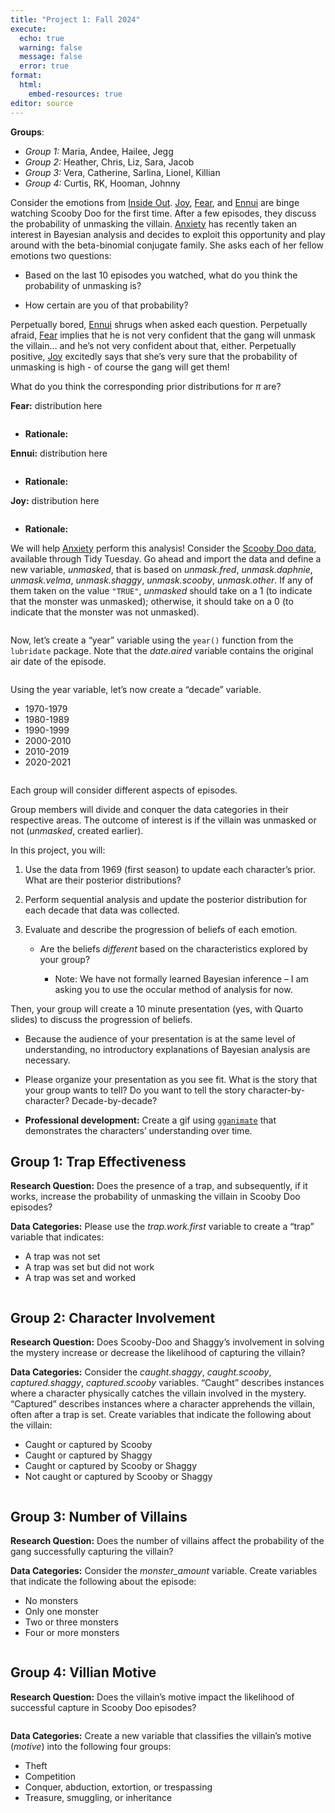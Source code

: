```yaml
---
title: "Project 1: Fall 2024"
execute:
  echo: true
  warning: false
  message: false
  error: true
format: 
  html:
    embed-resources: true
editor: source
---
```


**Groups**:

- *Group 1:* Maria, Andee, Hailee, Jegg
- *Group 2:* Heather, Chris, Liz, Sara, Jacob
- *Group 3:* Vera, Catherine, Sarlina, Lionel, Killian
- *Group 4:* Curtis, RK, Hooman, Johnny

Consider the emotions from [Inside Out](https://disney.fandom.com/wiki/Inside_Out_2#Cast). [Joy](https://disney.fandom.com/wiki/Joy), [Fear](https://disney.fandom.com/wiki/Fear), and [Ennui](https://disney.fandom.com/wiki/Ennui)  are binge watching Scooby Doo for the first time. After a few episodes, they discuss the probability of unmasking the villain. [Anxiety](https://disney.fandom.com/wiki/Anxiety) has recently taken an interest in Bayesian analysis and decides to exploit this opportunity and play around with the beta-binomial conjugate family. She asks each of her fellow emotions two questions:

* Based on the last 10 episodes you watched, what do you think the probability of unmasking is?

* How certain are you of that probability?

Perpetually bored, [Ennui](https://disney.fandom.com/wiki/Ennui) shrugs when asked each question. Perpetually afraid, [Fear](https://disney.fandom.com/wiki/Fear) implies that he is not very confident that the gang will unmask the villain... and he's not very confident about that, either. Perpetually positive, [Joy](https://disney.fandom.com/wiki/Joy) excitedly says that she's very sure that the probability of unmasking is high - of course the gang will get them!

What do you think the corresponding prior distributions for $\pi$ are?

**Fear:** distribution here

<center>
```r

```
</center>

* **Rationale:**  <!--- why did you choose this as the prior for Fear? --->

**Ennui:** distribution here

<center>
```r

```
</center>

* **Rationale:** <!--- why did you choose this as the prior for Ennui? --->

**Joy:** distribution here

<center>
```r

```
</center>

* **Rationale:** <!--- why did you choose this as the prior for Joy? --->

We will help [Anxiety](https://disney.fandom.com/wiki/Anxiety) perform this analysis! Consider the [Scooby Doo data](https://github.com/rfordatascience/tidytuesday/tree/master/data/2021/2021-07-13), available through Tidy Tuesday. Go ahead and import the data and define a new variable, *unmasked*, that is based on *unmask.fred*, *unmask.daphnie*, *unmask.velma*, *unmask.shaggy*, *unmask.scooby*, *unmask.other*. If any of them taken on the value `"TRUE"`, *unmasked* should take on a 1 (to indicate that the monster was unmasked); otherwise, it should take on a 0 (to indicate that the monster was not unmasked).

```r

```

Now, let's create a "year" variable using the `year()` function from the `lubridate` package. Note that the *date.aired* variable contains the original air date of the episode.

```r

```

Using the year variable, let's now create a "decade" variable. 

* 1970-1979
* 1980-1989
* 1990-1999
* 2000-2010
* 2010-2019
* 2020-2021

```r

```

Each group will consider different aspects of episodes.

Group members will divide and conquer the data categories in their respective areas. The outcome of interest is if the villain was unmasked or not (*unmasked*, created earlier).

In this project, you will:

1. Use the data from 1969 (first season) to update each character's prior. What are their posterior distributions?

2. Perform sequential analysis and update the posterior distribution for each decade that data was collected.

3. Evaluate and describe the progression of beliefs of each emotion.

    - Are the beliefs *different* based on the characteristics explored by your group?
    
        - Note: We have not formally learned Bayesian inference -- I am asking you to use the occular method of analysis for now.

Then, your group will create a 10 minute presentation (yes, with Quarto slides) to discuss the progression of beliefs.

* Because the audience of your presentation is at the same level of understanding, no introductory explanations of Bayesian analysis are necessary.

* Please organize your presentation as you see fit. What is the story that your group wants to tell? Do you want to tell the story character-by-character? Decade-by-decade?

* **Professional development:** Create a gif using [`gganimate`](https://gganimate.com/) that demonstrates the characters' understanding over time.

     
Group 1: Trap Effectiveness
------

**Research Question:** Does the presence of a trap, and subsequently, if it works, increase the probability of unmasking the villain in Scooby Doo episodes?

**Data Categories:** Please use the *trap.work.first* variable to create a "trap" variable that indicates:

* A trap was not set
* A trap was set but did not work
* A trap was set and worked

```r

```

Group 2: Character Involvement
------

**Research Question:**
Does Scooby-Doo and Shaggy’s involvement in solving the mystery increase or decrease the likelihood of capturing the villain?

**Data Categories:**
Consider the *caught.shaggy*, *caught.scooby*, *captured.shaggy*, *captured.scooby* variables. "Caught" describes instances where a character physically catches the villain involved in the mystery. "Captured" describes instances where a character apprehends the villain, often after a trap is set. Create variables that indicate the following about the villain:

* Caught or captured by Scooby
* Caught or captured by Shaggy
* Caught or captured by Scooby or Shaggy
* Not caught or captured by Scooby or Shaggy

```r

```


Group 3: Number of Villains
------

**Research Question:**
Does the number of villains affect the probability of the gang successfully capturing the villain?

**Data Categories:**
Consider the *monster_amount* variable. Create variables that indicate the following about the episode:

* No monsters
* Only one monster
* Two or three monsters
* Four or more monsters

```r

```



Group 4: Villian Motive
------

**Research Question:** Does the villain's motive impact the likelihood of successful capture in Scooby Doo episodes?

```r

```

**Data Categories:** Create a new variable that classifies the villain's motive (*motive*) into the following four groups:

* Theft
* Competition
* Conquer, abduction, extortion, or trespassing
* Treasure, smuggling, or inheritance
